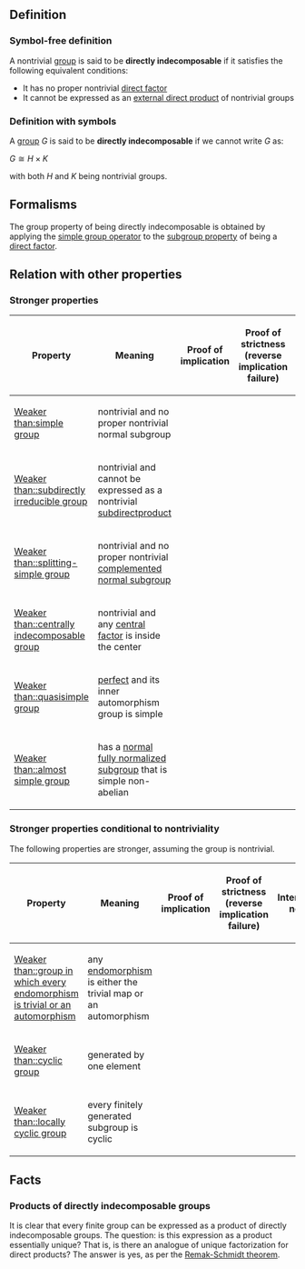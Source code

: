 {{group property}}

{{variation of|simple group}}

==Definition==

===Symbol-free definition===

A nontrivial [[group]] is said to be '''directly indecomposable''' if it satisfies the following equivalent conditions:

* It has no proper nontrivial [[direct factor]]
* It cannot be expressed as an [[external direct product]] of nontrivial groups

===Definition with symbols===

A [[group]] <math>G</math> is said to be '''directly indecomposable''' if we cannot write <math>G</math> as:

<math>G \cong H \times K</math>

with both <math>H</math> and <math>K</math> being nontrivial groups.

==Formalisms==

{{obtainedbyapplyingthe|simple group operator|direct factor}}

The group property of being directly indecomposable is obtained by applying the [[simple group operator]] to the [[subgroup property]] of being a [[direct factor]].

==Relation with other properties==

===Stronger properties===

{| class="sortable" border="1"
! Property !! Meaning !! Proof of implication !! Proof of strictness (reverse implication failure) !! Intermediate notions 
|-
| [[Weaker than:simple group]] || nontrivial and no proper nontrivial normal subgroup || || || {{intermediate notions short|directly indecomposable group|simple group}}
|-
| [[Weaker than::subdirectly irreducible group]] || nontrivial and cannot be expressed as a nontrivial [[subdirectproduct]] || || || {{intermediate notions short|directly indecomposable group|subdirectly irreducible group}}
|-
| [[Weaker than::splitting-simple group]] || nontrivial and no proper nontrivial [[complemented normal subgroup]] || || || {{intermediate notions short|directly indecomposable group|splitting-simple group}}
|-
| [[Weaker than::centrally indecomposable group]] || nontrivial and any [[central factor]] is inside the center || || || {{intermediate notions short|directly indecompsable group|centrally indecomposable group}}
|-
| [[Weaker than::quasisimple group]] || [[perfect group|perfect]] and its inner automorphism group is simple || || || {{intermediate notions short|directly indecomposable group|quasisimple group}}
|-
| [[Weaker than::almost simple group]] || has a [[normal fully normalized subgroup]] that is simple non-abelian || || || {{intermediate notions short|directly indecomposable group|almost simple group}}
|}

=== Stronger properties conditional to nontriviality ===

The following properties are stronger, assuming the group is nontrivial.

{| class="sortable" border="1"
! Property !! Meaning !! Proof of implication !! Proof of strictness (reverse implication failure) !! Intermediate notions 
|-
| [[Weaker than::group in which every endomorphism is trivial or an automorphism]] || any [[endomorphism]] is either the trivial map or an automorphism || || || {{intermediate notions short|directly indecomposable group|group in which every endomorphism is trivial or an automorphism}}
|-
| [[Weaker than::cyclic group]] || generated by one element || || || {{intermediate notions short|directly indecomposable group|cyclic group}}
|-
| [[Weaker than::locally cyclic group]] || every finitely generated subgroup is cyclic || || || {{intermediate notions short|directly indecomposable group|locally cyclic group}}
|}

==Facts==

===Products of directly indecomposable groups===

It is clear that every finite group can be expressed as a product of directly indecomposable groups. The question: is this expression as a product essentially unique? That is, is there an analogue of unique factorization for direct products? The answer is yes, as per the [[Remak-Schmidt theorem]].
